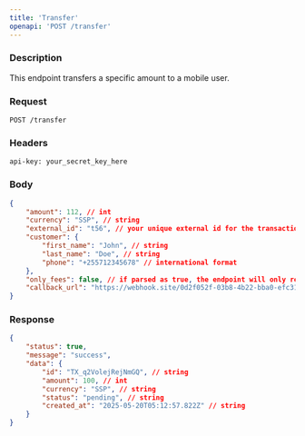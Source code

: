 ```yaml
---
title: 'Transfer'
openapi: 'POST /transfer'
---
```


### Description

This endpoint transfers a specific amount to a mobile user.

### Request

```http
POST /transfer
```

### Headers

```http
api-key: your_secret_key_here
```

### Body

```json
{
    "amount": 112, // int
    "currency": "SSP", // string
    "external_id": "t56", // your unique external id for the transaction
    "customer": {
        "first_name": "John", // string
        "last_name": "Doe", // string
        "phone": "+255712345678" // international format
    },
    "only_fees": false, // if parsed as true, the endpoint will only return the fees for the transaction
    "callback_url": "https://webhook.site/0d2f052f-03b8-4b22-bba0-efc31f3c665c" // string optional
}
```

### Response

```json
{
    "status": true,
    "message": "success",
    "data": {
        "id": "TX_q2VolejRejNmGQ", // string
        "amount": 100, // int
        "currency": "SSP", // string
        "status": "pending", // string
        "created_at": "2025-05-20T05:12:57.822Z" // string
    }
}
```



